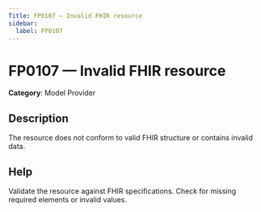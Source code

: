 ```yaml
---
Title: FP0107 — Invalid FHIR resource
sidebar:
  label: FP0107
---
```


# FP0107 — Invalid FHIR resource

**Category**: Model Provider

## Description

The resource does not conform to valid FHIR structure or contains invalid data.

## Help

Validate the resource against FHIR specifications. Check for missing required elements or invalid values.

